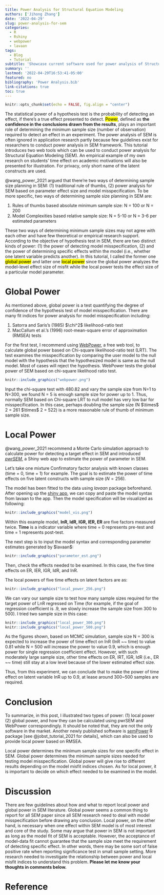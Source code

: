```yaml
---
title: Power Analysis for Structural Equation Modeling
authors: ['Jihong Zhang']
date: '2022-04-29'
slug: power-analysis-for-sem
categories:
  - R
  - Rshiny
  - webpower
  - lavaan
tags:
  - Blog
  - Tutorial
subtitle: 'Showcase current software used for power analysis of Structural Equation Modeling'
summary: ''
lastmod: '2022-04-29T16:53:41-05:00'
featured: no
bibliography: 'Power Analysis.bib'
link-citations: true
toc: true
---
```




```r
knitr::opts_chunk$set(echo = FALSE, fig.align = "center")
```

The statistical power of a hypothesis test is the probability of detecting an effect, if there's a true effect presented to detect. <mark>Power</mark>, defined as **the confidence in the conclusions drawn from the results**, plays an important role of determining the minimum sample size (number of observation) required to detect an effect in an experiment. The power analysis of SEM is often ignored in application research partly because few guidelines exist for researchers to conduct power analysis in SEM framework. This tutorial introduces two web tools which can be used to conduct power analysis for Structural Equation Modeling (SEM). An empirical example of my own research on students' time effect on academic motivations will also be presented for illustration. For privacy, only short name of the latent constructs are used.

@wang_power_2021 argued that there're two ways of determining sample size planning in SEM: (1) traditional rule of thumbs, (2) power analysis for SEM based on parameter effect size and model misspecification. To be more specific, two ways of determining sample size planning in SEM are:

1.  Rules of thumbs based absolute minimum sample size: N = 100 or N = 200
2.  Model Complexities based relative sample size: N = 5-10 or N = 3-6 per estimated parameters

These two ways of determining minimum sample sizes may not agree with each other and have few theoretical or empirical research support. According to the objective of hypothesis test in SEM, there are two distinct kinds of power: (1) the power of detecting model misspecification, (2) and the power of determining specific effects within the model (i.e., whether one latent variable predicts another). In this tutorial, I called the former one <mark>global power</mark> and latter one <mark>local power</mark> since the global power analyzes the model-level effect size of misfit while the local power tests the effect size of a particular model parameter.

# Global Power

As mentioned above, global power is a test quantifying the degree of confidence of the hypothesis test of model misspecification. There are many fit indices for power analysis for model misspecification including:

1.  Satorra and Saris's (1985) \$\\chi^2\$ likelihood-ratio test
2.  MacCallum et al.'s (1996) root-mean-square error of approximation (RMSEA) tests

For the first test, I recommend using [WebPower](https://webpower.psychstat.org/models/sem02/), a free web tool, to calculate global power based on Chi-square likelihood-ratio test (LRT). The test examines the misspecification by comparing the user model to the null model with the hypothesis that the hypothesized model is same as the null model. Most of cases will reject the hypothesis. WebPower tests the global power of SEM based on chi-square likelihood ratio test.

```r
knitr::include_graphics("webpower.png")
```


Input the chi-square test with 480.82 and vary the sample size from N=1 to N=300, we found N = 5 is enough sample size for power up to 1. Thus, normally SEM based on Chi-square LRT to null model has very low bar for misspecification. In this case, perhaps doubling the sample size (N \$\\times\$ 2 = 261 \$\\times\$ 2 = 522) is a more reasonable rule of thumb of minimum sample size.

# Local Power

@wang_power_2021 recommend a Monte Carlo simulation approach to calculate power for detecting a target effect in SEM and introduced [$pwrSEM$](http://yilinandrewang.shinyapps.io/pwrSEM/), a Shiny web app to estimate the power of parameter in SEM.

Let's take one mixture Confirmatory factor analysis with known classes (time = 0, time = 1) for example. The goal is to estimate the power of time effects on five latent constructs with sample size ($N = 256$).

The model has been fitted to the data using *lavaan* package beforehand. After opening up the [shiny app](https://yilinandrewang.shinyapps.io/pwrSEM/), we can copy and paste the model syntax from lavaan to the app. Then the model specification will be visualized as following:

```r
knitr::include_graphics("model_vis.png")
```

Within this example model, **InR, IdR, IGR, IER, ER** are five factors measured twice. **Time** is a indicator variable where time = 0 represents pre-test and time = 1 represents post-test.

The next step is to input the model syntax and corresponding parameter estimates generated by \$lavaan\$:

```r
knitr::include_graphics("parameter_est.png")
```

Then, check the effects needed to be examined. In this case, the five time effects on ER, IER, IGR, IdR, and InR.

The local powers of five time effects on latent factors are as:

```r
knitr::include_graphics("local_power_256.png")
```

We can vary our sample size to test how many sample sizes required for the target power of LnR regressed on Time (for example, if the goal of regression coefficient is .9, we slowly increase the sample size from 300 to 500). I tried two sample size in this case:

```r
knitr::include_graphics("local_power_300.png")
knitr::include_graphics("local_power_500.png")
```

As the figures shown, based on MCMC simulation, sample size N = 300 is expected to increase the power of time effect on InR (InR ~~ time) to value 0.81 while N = 500 will increase the power to value 0.9, which is enough power for single regression coefficient effect. However, with such moderately large sample size, other time effects on ER, IRT, IGR, IdR (i.e., ER ~~ time) still stay at a low level because of the lower estimated effect size.

Thus, from this experiment, we can conclude that to make the power of time effect on latent variable InR up to 0.9, at lease around 300\~500 samples are required.

# Conclusion

To summarize, in this post, I illustrated two types of power: (1) local power (2) global power, and how they can be calculated using pwrSEM and WebPower correspondingly. It should be noted that, they are not the only software in the market. Another newly published software is [semPower](https://cran.r-project.org/web/packages/semPower/vignettes/semPower.pdf) R package [see @jobst_tutorial_2021 for details], which can also be used to provide local power based on RMSEA.

Local power determines the minimum sample sizes for one specific effect in SEM. Global power determines the minimum sample sizes needed for testing model misspecification. Global power will give rise to different results depending on the model misfit indices chosen. As for local power, it is important to decide on which effect needed to be examined in the model.

# Discussion

There are few guidelines about how and what to report local power and global power in SEM literature. Global power seems a common thing to report for all SEM paper since all SEM research need to deal with model misspecification before drawing any conclusion. Local power, on the other hand, is necessary when one effect within SEM model is of most interest and core of the study. Some may argue that power in SEM is not important as long as the model fit of SEM is acceptable. However, the acceptance of model-data fit cannot guarantee that the sample size meet the requirement of detecting specific effect. In other words, there may be some sort of false positive rate when reporting significance test in small sample setting. More research needed to investigate the relationship between power and local misfit indices to understand this problem. **Please let me know your thoughts in comments below. **

# Reference
